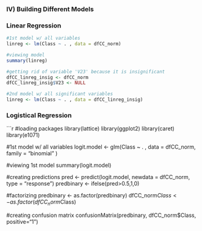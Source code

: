 ### IV) Building Different Models

### Linear Regression
```r
#1st model w/ all variables
linreg <- lm(Class ~ . , data = dfCC_norm)

#viewing model
summary(linreg)

#getting rid of variable 'V23' because it is insignificant
dfCC_linreg_insig <- dfCC_norm
dfCC_linreg_insig$V23 <- NULL

#2nd model w/ all significant variables
linreg <- lm(Class ~ . , data = dfCC_linreg_insig)
```

### Logistical Regression
```r
#loading packages
library(lattice)
library(ggplot2)
library(caret)
library(e1071)

#1st model w/ all variables
logit.model <- glm(Class ~ . , data = dfCC_norm, family = "binomial" )

#viewing 1st model
summary(logit.model)

#creating predictions
pred <- predict(logit.model, newdata = dfCC_norm, type = "response")
predbinary <- ifelse(pred>0.5,1,0)


#factorizing
predbinary <- as.factor(predbinary)
dfCC_norm$Class <- as.factor(dfCC_norm$Class)

#creating confusion matrix
confusionMatrix(predbinary, dfCC_norm$Class, positive="1")




